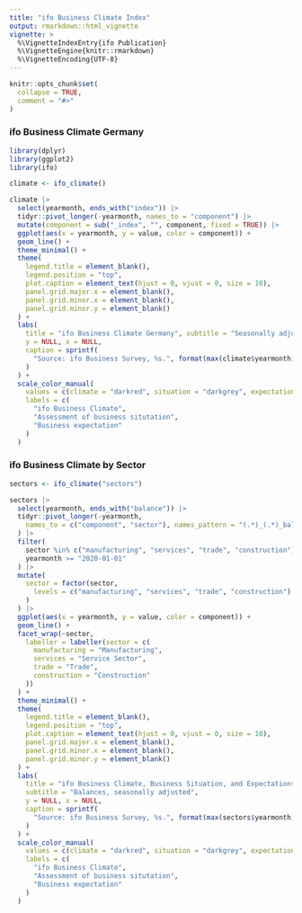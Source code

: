 ```yaml
---
title: "ifo Business Climate Index"
output: rmarkdown::html_vignette
vignette: >
  %\VignetteIndexEntry{ifo Publication}
  %\VignetteEngine{knitr::rmarkdown}
  %\VignetteEncoding{UTF-8}
---
```


```r
knitr::opts_chunk$set(
  collapse = TRUE,
  comment = "#>"
)
```

### ifo Business Climate Germany

```r
library(dplyr)
library(ggplot2)
library(ifo)

climate <- ifo_climate()

climate |>
  select(yearmonth, ends_with("index")) |>
  tidyr::pivot_longer(-yearmonth, names_to = "component") |>
  mutate(component = sub("_index", "", component, fixed = TRUE)) |>
  ggplot(aes(x = yearmonth, y = value, color = component)) +
  geom_line() +
  theme_minimal() +
  theme(
    legend.title = element_blank(),
    legend.position = "top",
    plot.caption = element_text(hjust = 0, vjust = 0, size = 10),
    panel.grid.major.x = element_blank(),
    panel.grid.minor.x = element_blank(),
    panel.grid.minor.y = element_blank()
  ) +
  labs(
    title = "ifo Business Climate Germany", subtitle = "Seasonally adjusted",
    y = NULL, x = NULL,
    caption = sprintf(
      "Source: ifo Business Survey, %s.", format(max(climate$yearmonth), "%B %Y")
    )
  ) +
  scale_color_manual(
    values = c(climate = "darkred", situation = "darkgrey", expectation = "darkblue"),
    labels = c(
      "ifo Business Climate",
      "Assessment of business situtation",
      "Business expectation"
    )
  )
```

### ifo Business Climate by Sector

```r
sectors <- ifo_climate("sectors")

sectors |>
  select(yearmonth, ends_with("balance")) |>
  tidyr::pivot_longer(-yearmonth,
    names_to = c("component", "sector"), names_pattern = "(.*)_(.*)_balance"
  ) |>
  filter(
    sector %in% c("manufacturing", "services", "trade", "construction"),
    yearmonth >= "2020-01-01"
  ) |>
  mutate(
    sector = factor(sector,
      levels = c("manufacturing", "services", "trade", "construction")
    )
  ) |>
  ggplot(aes(x = yearmonth, y = value, color = component)) +
  geom_line() +
  facet_wrap(~sector,
    labeller = labeller(sector = c(
      manufacturing = "Manufacturing",
      services = "Service Sector",
      trade = "Trade",
      construction = "Construction"
    ))
  ) +
  theme_minimal() +
  theme(
    legend.title = element_blank(),
    legend.position = "top",
    plot.caption = element_text(hjust = 0, vjust = 0, size = 10),
    panel.grid.major.x = element_blank(),
    panel.grid.minor.x = element_blank(),
    panel.grid.minor.y = element_blank()
  ) +
  labs(
    title = "ifo Business Climate, Business Situation, and Expectations by Sector",
    subtitle = "Balances, seasonally adjusted",
    y = NULL, x = NULL,
    caption = sprintf(
      "Source: ifo Business Survey, %s.", format(max(sectors$yearmonth), "%B %Y")
    )
  ) +
  scale_color_manual(
    values = c(climate = "darkred", situation = "darkgrey", expectation = "darkblue"),
    labels = c(
      "ifo Business Climate",
      "Assessment of business situtation",
      "Business expectation"
    )
  )
```
